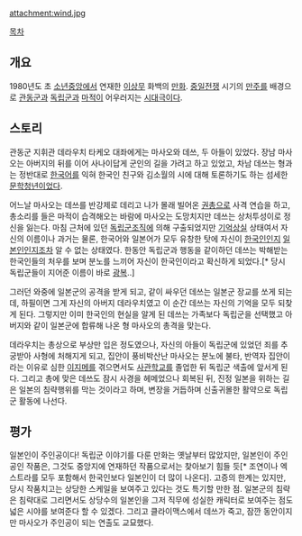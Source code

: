 
attachment:wind.jpg

[[목차]]

== 개요 ==
1980년도 초 [[소년중앙]]에서 연재한 [[이상무]] 화백의 [[만화]]. [[중일전쟁]] 시기의 [[만주]]를 배경으로 [[관동군]]과 [[독립군]]과 [[마적]]이 어우러지는 [[시대극]]이다.

== 스토리 ==
관동군 지휘관 데라우치 타케오 대좌에게는 마사오와 데쓰, 두 아들이 있었다. 장남 마사오는 아버지의 뒤를 이어 사나이답게 군인의 길을 가려고 하고 있었고, 차남 데쓰는 형과는 정반대로 [[한국어]]를 익혀 한국인 친구와 김소월의 시에 대해 토론하기도 하는 섬세한 [[문학]]청년이었다.

어느날 마사오는 데쓰를 반강제로 데리고 나가 몰래 빌어온 [[권총]]으로 사격 연습을 하고, 총소리를 들은 마적이 습격해오는 바람에 마사오는 도망치지만 데쓰는 상처투성이로 정신을 잃는다.
마침 근처에 있던 [[독립군]]조직에 의해 구출되었지만 [[기억상실]] 상태여서 자신의 이름이나 과거는 물론, 한국어와 일본어가 모두 유창한 탓에 자신이 [[한국인]]인지 [[일본인]]인지조차 알 수 없는 상태였다. 한동안 독립군과 행동을 같이하던 데쓰는 박해받는 한국인들의 처우를 보며 분노를 느끼어 자신이 한국인이라고 확신하게 되었다.[* 당시 독립군들이 지어준 이름이 바로 [[광복]]..]      

그러던 와중에 일본군의 공격을 받게 되고, 같이 싸우던 데쓰는 일본군 장교를 쏘게 되는데, 하필이면 그게 자신의 아버지 데라우치였고 이 순간 데쓰는 자신의 기억을 모두 되찾게 된다.
그렇지만 이미 한국인의 현실을 알게 된 데쓰는 가족보다 독립군을 선택했고 아버지와 같이 일본군에 합류해 나온 형 마사오의 총격을 맞는다.

데라우치는 총상으로 부상만 입은 정도였으나, 자신의 아들이 독립군에 있었던 죄를 추궁받아 사형에 처해지게 되고, 집안이 풍비박산난 마사오는 분노에 불타, 반역자 집안이라는 이유로 심한 [[이지메]]를 겪으면서도 [[사관학교]]를 졸업한 뒤 독립군 색출에 앞서게 된다.
그리고 총에 맞은 데쓰도 잠시 사경을 헤메었으나 회복된 뒤, 진정 일본을 위하는 길은 일본의 침략행위를 막는 것이라고 하며, 변장을 거듭하며 신출귀몰한 활약으로 독립군 활동에 나선다.

== 평가 ==
일본인이 주인공이다! 독립군 이야기를 다룬 만화는 옛날부터 많았지만, 일본인이 주인공인 작품은, 그것도 중앙지에 연재하던 작품으로서는 찾아보기 힘들 듯[* 조연이나 엑스트라를 모두 포함해서 한국인보다 일본인이 더 많이 나온다]. 고증의 한계는 있지만, 당시 작품치고는 상당한 스케일을 보여주고 있다는 것도 특기할 만한 점. 일본군의 침략은 침략대로 그리면서도 상당수의 일본인을 그저 직무에 성실한 캐릭터로 보여주는 점도 넓은 시야를 보여준다 할 수 있겠다. 그리고 클라이맥스에서 데쓰가 죽고, 잠깐 동안이지만 마사오가 주인공이 되는 연출도 교묘했다.
